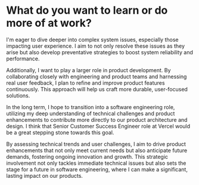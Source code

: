 # What do you want to learn or do more of at work? 

I'm eager to dive deeper into complex system issues, especially those impacting user experience. I aim to not only resolve these issues as they arise but also develop preventative strategies to boost system reliability and performance.

Additionally, I want to play a larger role in product development. By collaborating closely with engineering and product teams and harnessing real user feedback, I plan to refine and improve product features continuously. This approach will help us craft more durable, user-focused solutions.

In the long term, I hope to transition into a software engineering role, utilizing my deep understanding of technical challenges and product enhancements to contribute more directly to our product architecture and design. I think that Senior Customer Success Engineer role at Vercel would be a great stepping stone towards this goal. 

By assessing technical trends and user challenges, I aim to drive product enhancements that not only meet current needs but also anticipate future demands, fostering ongoing innovation and growth. This strategic involvement not only tackles immediate technical issues but also sets the stage for a future in software engineering, where I can make a significant, lasting impact on our products.
